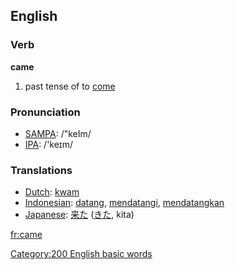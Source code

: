 ==English==

{{rank|those|own|old|106|came|men|come|without}}

=== Verb ===
'''came'''

# past tense of to [[come]]

=== Pronunciation ===
*[[w:SAMPA|SAMPA]]: /"keIm/
*[[w:IPA|IPA]]: /'keɪm/

=== Translations ===
*[[Dutch]]: [[kwam]]
*[[Indonesian]]: [[datang]], [[datang|mendatangi]], [[datang|mendatangkan]]
*[[Japanese]]: [[来た]] ([[きた]], kita)
[[Category:200 English basic words]]

[[fr:came]]